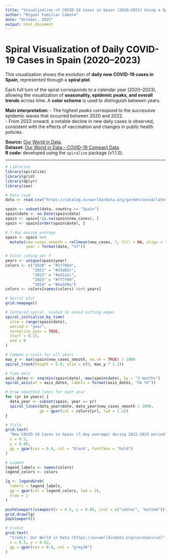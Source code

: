 ```yaml
---
title: "Visualization of COVID-19 Cases in Spain (2020–2023) Using a Spiral Plot" 
author: "Miguel Familiar Cabero"
date: "October, 2025"
output: html_document
---
```


# Spiral Visualization of Daily COVID-19 Cases in Spain (2020–2023)

This visualization shows the evolution of **daily new COVID-19 cases in Spain**,
represented through a **spiral plot**.  

Each full turn of the spiral corresponds to a calendar year (2020–2023), 
allowing the visualization of **seasonality, epidemic peaks, and overall**
**trends** across time. A **color scheme** is used to distinguish between years.

**Main interpretation:**
- The highest peaks correspond to the successive epidemic waves that occurred 
between 2020 and 2022.  
- From 2023 onward, a notable decline in new daily cases is observed, consistent
with the effects of vaccination and changes in public health policies.  

**Source:** [Our World in Data](https://ourworldindata.org/coronavirus).  
**Dataset:** [Our World in Data – COVID-19 Compact Data](https://catalog.ourworldindata.org/garden/covid/latest/compact/compact.csv).  
**R code:** developed using the `spiralize` package (v1.1.0).

---

```r
# Libraries
library(spiralize)
library(grid)
library(dplyr)
library(zoo)

# Data read
data <- read.csv("https://catalog.ourworldindata.org/garden/covid/latest/compact/compact.csv")

spain <- subset(data, country == "Spain")
spain$date <- as.Date(spain$date)
spain <- spain[!is.na(spain$new_cases), ]
spain <- spain[order(spain$date), ]

# 7-day moving average
spain <- spain %>%
  mutate(new_cases_smooth = rollmean(new_cases, 7, fill = NA, align = "right"),
         year = format(date, "%Y"))

# Color coding per Y
years <- unique(spain$year)
colors <- c("2020" = "#1f78b4",
            "2021" = "#33a02c",
            "2022" = "#e31a1c",
            "2023" = "#ff7f00",
            "2024" = "#6a3d9a")
colors <- colors[names(colors) %in% years]

# Spiral plot
grid.newpage()

# Centered spiral, scaled to avoid cutting edges
spiral_initialize_by_time(
  xlim = range(spain$date),
  period = "year",
  normalize_year = TRUE,
  start = 0.15,   
  end = 6         
)

# Common y-scale for all years
max_y <- max(spain$new_cases_smooth, na.rm = TRUE) / 1000
spiral_track(height = 0.8, ylim = c(0, max_y * 1.1))

# Time axis
axis_dates <- seq(min(spain$date), max(spain$date), by = "3 months")
spiral_axis(at = axis_dates, labels = format(axis_dates, "%b %Y"))

# Draw smoothed lines for each year
for (yr in years) {
  data_year <- subset(spain, year == yr)
  spiral_lines(data_year$date, data_year$new_cases_smooth / 1000,
               gp = gpar(col = colors[yr], lwd = 1.2))
}

# Title
grid.text(
  "New COVID-19 Cases in Spain (7-day average) during 2022-2023 period",
  x = 0.5,            
  y = 0.08,            
  gp = gpar(cex = 0.8, col = "black", fontface = "bold")
)

# Legend
legend_labels <- names(colors)
legend_colors <- colors

lg <- legendGrob(
  labels = legend_labels,
  gp = gpar(col = legend_colors, lwd = 3),
  nrow = 1
)

pushViewport(viewport(x = 0.5, y = 0.08, just = c("center", "bottom")))
grid.draw(lg)
popViewport()

# Credit
grid.text(
  "Credit: Our World in Data (https://ourworldindata.org/coronavirus)",
  x = 0.5, y = 0.02,
  gp = gpar(cex = 0.6, col = "grey30")
)
```
